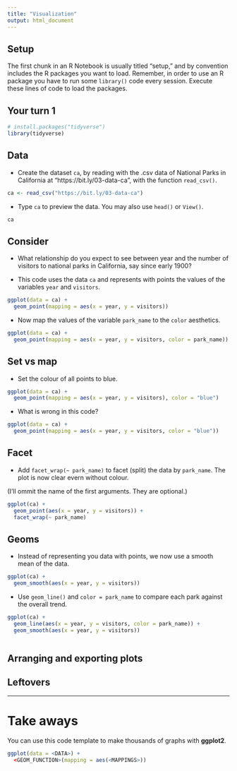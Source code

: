 ```yaml
---
title: "Visualization"
output: html_document
---
```


## Setup

The first chunk in an R Notebook is usually titled "setup," and by convention includes the R packages you want to load. Remember, in order to use an R package you have to run some `library()` code every session. Execute these lines of code to load the packages. 

## Your turn 1

```r
# install.packages("tidyverse")
library(tidyverse)
```

## Data

- Create the dataset `ca`, by reading with the .csv data of National Parks in California at "https://bit.ly/03-data-ca", with the function `read_csv()`.

```r
ca <- read_csv("https://bit.ly/03-data-ca")
```

- Type `ca` to preview the data. You may also use `head()` or `View()`.

```r
ca
```

## Consider

* What relationship do you expect to see between year and the number of visitors to national parks in California, say since early 1900?

* This code uses the data `ca` and represents with points the values of the variables `year` and `visitors`.

```r
ggplot(data = ca) +
  geom_point(mapping = aes(x = year, y = visitors))
```

- Now map the values of the variable `park_name` to the `color` aesthetics.

```r
ggplot(data = ca) +
  geom_point(mapping = aes(x = year, y = visitors, color = park_name))
```

## Set vs map

* Set the colour of all points to blue.

```r
ggplot(data = ca) +
  geom_point(mapping = aes(x = year, y = visitors), color = "blue")
```

- What is wrong in this code?

```r
ggplot(data = ca) +
  geom_point(mapping = aes(x = year, y = visitors, color = "blue"))
```

## Facet

* Add `facet_wrap(~ park_name)` to facet (split) the data by `park_name`. The plot is now clear evern without colour.

(I'll ommit the name of the first arguments. They are optional.)

```r
ggplot(ca) +
  geom_point(aes(x = year, y = visitors)) +
  facet_wrap(~ park_name)
```

## Geoms

* Instead of representing you data with points, we now use a smooth mean of the data.

```r
ggplot(ca) +
  geom_smooth(aes(x = year, y = visitors)) 
```

- Use `geom_line()` and `color = park_name` to compare each park against the overall trend.

```r
ggplot(ca) +
  geom_line(aes(x = year, y = visitors, color = park_name)) +
  geom_smooth(aes(x = year, y = visitors)) 
```

```r

```

## Arranging and exporting plots


## Leftovers



***

# Take aways

You can use this code template to make thousands of graphs with **ggplot2**.

```r
ggplot(data = <DATA>) +
  <GEOM_FUNCTION>(mapping = aes(<MAPPINGS>))
```
